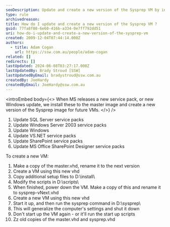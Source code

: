 ```yaml
---
seoDescription: Update and create a new version of the Sysprep VM by installing service packs, creating a copy of the master image, modifying scripts, and generalizing computer settings.
type: rule
archivedreason:
title: How do I update and create a new version of the Sysprep VM ?
guid: 77fa8f08-6e60-416b-a334-0e7ff792dd51
uri: how-do-i-update-and-create-a-new-version-of-the-sysprep-vm
created: 2009-12-04T07:44:14.000Z
authors:
  - title: Adam Cogan
    url: https://ssw.com.au/people/adam-cogan
related: []
redirects: []
lastUpdated: 2024-06-08T03:27:17.000Z
lastUpdatedBy: Brady Stroud [SSW]
lastUpdatedByEmail: bradystroud@ssw.com.au
createdBy: JoeHardy
createdByEmail: JoeHardy@ssw.com.au
---
```


<introEmbed
  body={<>
When MS releases a new service pack, or new Windows update, we install these to the master image and create a new version of the Sysprep image for future VMs.
  </>}
/>
1. Update SQL Server service packs
2. Update Windows Server 2003 service packs
3. Update Windows
4. Update VS.NET service packs
5. Update SharePoint service packs
6. Update MS Office SharePoint Designer service packs

To create a new VM:

1. Make a copy of the master.vhd, rename it to the next version
2. Create a VM using this new vhd
3. Copy additional setup files to D:\install\
4. Modify the scripts in D:\scripts\
5. When finished, power down the VM. Make a copy of this and rename it to sysprep-vNext.vhd
6. Create a new VM using this new vhd
7. Start it up, and then run the sysprep command in D:\sysprep\
8. This will generalize the computer's settings and shut it down
9. Don't start up the VM again - or it'll run the start up scripts
10. Zz old copies of the master.vhd and sysprep.vhd

